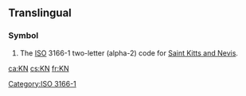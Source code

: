 {{also|kn|kN|.kn}}
==Translingual==

===Symbol===
{{head|mul|symbol}}
# The [[ISO]] 3166-1 two-letter (alpha-2) code for [[Saint Kitts and Nevis]].

[[Category:ISO 3166-1]]

[[ca:KN]]
[[cs:KN]]
[[fr:KN]]